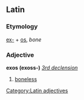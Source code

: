 ==Latin==
===Etymology===
[[ex-]] + [[os]], ''bone''
===Adjective===
'''exos (exoss-)''' ''[[Wiktionary Appendix:Latin third declension|3rd declension]]''

#[[boneless]]

[[Category:Latin adjectives]]